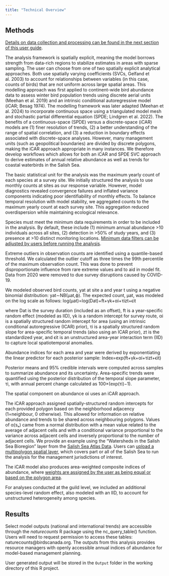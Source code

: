 ```yaml
---
title: "Technical Overview"
---
```


## Methods {#1.1Intro}

[Details on data collection and processing can be found in the next section of this user guide](#1.1Data).

The analysis framework is spatially explicit, meaning the model borrows strength from data-rich regions to stabilize estimates in areas with sparse sampling. The user can choose from one of two spatially explicit analytical approaches. Both use spatially varying coefficients (SVCs, Gelfand et al. 2003) to account for relationships between variables (in this case, counts of birds) that are not uniform across large spatial areas. This modelling approach was first applied to continent-wide bird abundance data to assess winter bird population trends using discrete aerial units (Meehan et al. 2019) and an intrinsic conditional autoregressive model (iCAR; Besag 1974). The modelling framework was later adapted (Meehan et al. 2024) to incorporate continuous space using a triangulated model mesh and stochastic partial differential equation (SPDE; Lindgren et al. 2022). The benefits of a continuous-space (SPDE) versus a discrete-space (iCAR) models are (1) finer resolution of trends, (2) a better understanding of the range of spatial correlation, and (3) a reduction in boundary effects associated with discrete-space analyses. However, many management units (such as geopolitical boundaries) are divided by discrete polygons, making the iCAR approach appropriate in many instances. We therefore develop workflows which allows for both an iCAR and SPDE SVC approach to derive estimates of annual relative abundance as well as trends for coastal waterbirds in the Salish Sea.

The basic statistical unit for the analysis was the maximum yearly count of each species at a survey site. We initially structured the analysis to use monthly counts at sites as our response variable. However, model diagnostics revealed convergence failures and inflated variance components indicating poor identifiability of monthly effects. To balance temporal resolution with model stability, we aggregated counts to the maximum yearly count at each survey site. This aggregation reduced overdispersion while maintaining ecological relevance.

Species must meet the minimum data requirements in order to be included in the analysis. By default, these include (1) minimum annual abundance \>10 individuals across all sites, (2) detection in \>50% of study years, and (3) presence at \>10 distinct monitoring locations. [Minimum data filters can be adjusted by users before running the analysis](#3.1Analysis).

Extreme outliers in observation counts are identified using a quantile-based threshold. We calculated the outlier cutoff as three times the 99th percentile of the maximum observation count. This was done to prevent disproportionate influence from rare extreme values and to aid in model fit. Data from 2020 were removed to due survey disruptions caused by COVID-19.

We modeled observed bird counts, yat at site a and year t using a negative binomial distribution: yat∼NB(μat,ϕ). The expected count, μat, was modeled on the log scale as follows: log⁡(μat)=log⁡(Dat)+ft+γk+αi+τizt+ϵit

where Dat is the survey duration (included as an offset), ft is a year-specific random effect (modeled as IID), γk is a random intercept for survey route, αi is a spatially structured random intercept for area (using an intrinsic conditional autoregressive (ICAR) prior), τi is a spatially structured random slope for area-specific temporal trends (also using an ICAR prior), zt is the standardized year, and ϵit is an unstructured area-year interaction term (IID) to capture local spatiotemporal anomalies.

Abundance indices for each area and year were derived by exponentiating the linear predictor for each posterior sample: Index=exp(ft+γk+αi+τizt+ϵit)

Posterior means and 95% credible intervals were computed across samples to summarize abundance and its uncertainty. Area-specific trends were quantified using the posterior distribution of the temporal slope parameter, τi, with annual percent change calculated as 100×(exp⁡(τi)−1).

The spatial component on abundance αi uses an iCAR approach.

The iCAR approach assigned spatially-structured random intercepts for each provided polygon based on the neighborhood adjacency (1=neighbour, 0 otherwise). This allowed for information on relative abundance and trends to be shared across neighbouring polygons. Values of α(sₐ) came from a normal distribution with a mean value related to the average of adjacent cells and with a conditional variance proportional to the variance across adjacent cells and inversely proportional to the number of adjacent cells. We provide an example using the "Watersheds in the Salish Sea Bioregion" layer from the [Salish Sea Atlas Data](https://salish-sea-atlas-data-wwu.hub.arcgis.com/). Users can [upload a multipolygon spatial layer](#3.1Analysis), which covers part or all of the Salish Sea to run the analysis for the management jurisdictions of interest.

The iCAR model also produces area-weighted composite indices of abundance, where [weights are assigned by the user as being equal or based on the polygon area](#3.1.1Analysis).

For analyses conducted at the guild level, we included an additional species-level random effect, also modeled with an IID, to account for unstructured heterogeneity among species.

## Results {#1.2Intro}

Select model outputs (national and international trends) are accessible through the *naturecounts* R package using the nc_query_table() function. Users will need to request permission to access these tables: naturecounts\@birdscanada.org. The outputs from this analysis provides resource managers with openly accessible annual indices of abundance for model-based management planning.

User generated output will be stored in the `Output` folder in the working directory of this R project.
